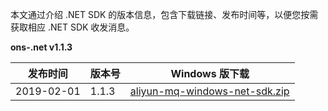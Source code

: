 本文通过介绍 .NET SDK 的版本信息，包含下载链接、发布时间等，以便您按需获取相应 .NET SDK 收发消息。

**ons-.net v1.1.3**

|发布时间	|版本号	|Windows 版下载|
|--------|-------|-------------|
|2019-02-01	|1.1.3	|[aliyun-mq-windows-net-sdk.zip](https://ons-client-sdk.oss-cn-hangzhou.aliyuncs.com/dotnet_all_in_one/V1.1.3/aliyun-mq-windows-net-sdk.rar)|